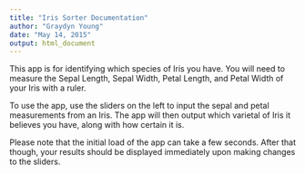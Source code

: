 ```yaml
---
title: "Iris Sorter Documentation"
author: "Graydyn Young"
date: "May 14, 2015"
output: html_document
---
```


This app is for identifying which species of Iris you have.  You will need to measure the Sepal Length, Sepal Width, Petal Length, and Petal Width of your Iris with a ruler.

To use the app, use the sliders on the left to input the sepal and petal measurements from an Iris.  The app will then output which varietal of Iris it believes you have, along with how certain it is.

Please note that the initial load of the app can take a few seconds.  After that though, your results should be displayed immediately upon making changes to the sliders.
